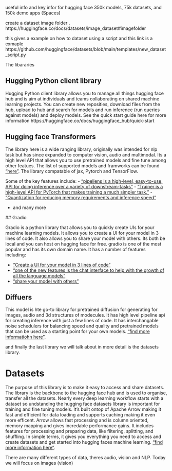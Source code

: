 
useful info and 
key infor for hugging face 350k models, 75k datasets, and 150k demo apps (Spaces)

create a dataset image folder .  
https://huggingface.co/docs/datasets/image_dataset#imagefolder

this gives a example on how to dataset using a script and this link is a exmaple https://github.com/huggingface/datasets/blob/main/templates/new_dataset_script.py




The libararies 

## Hugging Python client library

Hugging Python client library allows you to manage all things hugging face hub and is aim at individuals and teams collaborating on shared machine learning projects. You can create new reposities, download files from the hub, upload to hub and search for models and run inference (run queries against models) and  deploy models.  See the quick start guide here for more information https://huggingface.co/docs/huggingface_hub/quick-start


## Hugging face Transformers 

The library here is a wide ranging library, originally was intended for nlp task but has since expanded to computer vision, audio and multimodal.  Its a high level API that allows you to use pretrained models and fine tune among other featues.  The list of supported models and framworks can be found ["here"](https://huggingface.co/docs/transformers/index).  The library compatable of jax, Pytorch and TensorFlow.  

Some of the key features include:
 - ["pipeliens is a high-level, easy-to-use, API for doing inference over a variety of downstream-tasks"](https://huggingface.co/docs/transformers/main_classes/pipelines)
 - ["Trainer is a high-level API for PyTorch that makes training a much simpler task."](https://huggingface.co/docs/transformers/main_classes/trainer)
 - ["Quantization for reducing memory requirements and inference speed"](https://huggingface.co/docs/transformers/main_classes/quantization)
 
 - and many more

 ## Gradio 

Gradio is a python library that allows you to quickly create UIs for your machine learning models.  It allows you to create a UI for your model in 3 lines of code.  It also allows you to share your model with others. Its both be local and you can host on hugging face for free.   gradio is one of the most popular and has its own domain name.  It has a number of features including:

- ["Create a UI for your model in 3 lines of code"](https://gradio.app/getting_started)
- ["one of the new features is the chat interface to help with the growth of all the language models"](https://www.gradio.app/docs/chatinterface)
- ["share your model with others"](https://gradio.app/getting_started)

## Diffuers 

This model is hte go-to library for pretrained diffusion for generating for images, audio and 3d structures of modecules.  It has high level pipeline api for creating inference with just a few lines of code.  It has interchangable noise schedulers for balancing speed and quality and pretrained models that can be used as a starting point for your own models.  ["find more informatiohn here"](https://huggingface.co/docs/diffusers/index).

and finally the last library we will talk about in more detail is the datasets library.

# Datasets

The purpose of this library is to make it easy to access and share datasets. The library is the backbone to the hugging face hub and is used to organise, transfer all the datasets.  Nearly every deep learning workflow starts with a dataset so undstanding the hugging face datasets library is important for training and fine tuning models.   It's built ontop of Apache Arrow making it fast and efficient for data loading and supports caching making it even more efficent.  Arrow allows fast processing and is column oriented, memory mapping and gives incredable performance gains. It includes features for processing and preparing data, like filtering, splitting, and shuffling.  In simple terms, it gives you everything you need to access and create datasets and get started into hugging faces machine learning. ["find more information here"](https://huggingface.co/docs/datasets/index).  

There are many different types of data, theres audio, vision and NLP.  Today we will focus on images (vision) 



